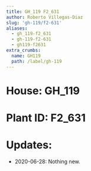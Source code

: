 ```yaml
---
title: GH_119 F2_631
author: Roberto Villegas-Diaz
slug: 'gh-119/f2-631'
aliases:
  - gh_119-f2_631
  - gh-119-f2-631
  - gh119-f2631
extra_crumbs:
  name: GH119
  path: /label/gh-119
---
```


# **House**: GH_119
# **Plant ID**: F2_631
# **Updates**: 
 - 2020-06-28: Nothing new.
